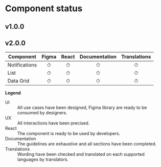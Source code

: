 
<Meta title="Component status" />

# Component status

## v1.0.0

<Statuses />

## v2.0.0

| Component     | Figma | React | Documentation | Translations |
| ------------- | :---: | :---: | :-----------: | :----------: |
| Notifications |   ⏱   |   ⏱   |       ⏱       |      ⏱       |
| List          |   ⏱   |   ⏱   |       ⏱       |      ⏱       |
| Data Grid     |   ⏱   |   ⏱   |       ⏱       |      ⏱       |

**Legend**

<dl>
	<dt>UI</dt>
	<dd>All use cases have been designed, Figma library are ready to be consumed by designers.</dd>
	<dt>UX</dt>
	<dd>All interactions have been precised.</dd>
	<dt>React</dt>
	<dd>The component is ready to be used by developers.</dd>
	<dt>Documentation</dt>
	<dd>The guidelines are exhaustive and all sections have been completed.</dd>
	<dt>Translations</dt>
	<dd>Wording have been checked and translated on each supported languages by translators.</dd>
</dl>

